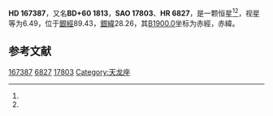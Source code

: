 {{Starbox begin
| name = HD 167387
}}
{{Starbox observe
| epoch = [[J2000.0|J2000.0]]
| constell = {{星座名待查}}<ref name=SIMBAD>{{cite web
 | url=http://simbad.u-strasbg.fr/simbad/sim-id?Ident=HR+6827
 | title =Pulsating variable Star
 | publisher=Centre de Données astronomiques de Strasbourg
 | work=SIMBAD
 | accessdate=2012-07-13}}</ref><ref name=DATA>{{cite web
 | url=http://vizier.u-strasbg.fr/viz-bin/VizieR-5?-out.add=.&-source=5050&-corr=PK=HR&-out.max=9999&HR=6827
 | title=VizieR Detailed Page
 | accessdate=2012-07-13
 | archive-date=2016-03-05
 | archive-url=https://web.archive.org/web/20160305203412/http://vizier.u-strasbg.fr/viz-bin/VizieR-5?-out.add=.&-source=5050&-corr=PK=HR&-out.max=9999&HR=6827
 | dead-url=no
 }}</ref>
| 星官 = 
| ra = {{RA|18|11|7.1}}<ref name=SIMBAD /><ref name=DATA />
| dec = {{DEC|+60|24|34}}<ref name=SIMBAD /><ref name=DATA />
| appmag_v = 6.49<ref name=SIMBAD /><ref name=DATA />
}}
{{Starbox character
| class = A1Vnn<ref name=SIMBAD /><ref name=DATA />
| b-v = 0<ref name=SIMBAD /><ref name=DATA />
| u-b = -0.06<ref name=SIMBAD /><ref name=DATA />
| r-i = <ref name=SIMBAD /><ref name=DATA />
| variable = 
}}
{{Starbox astrometry
| radial_v = -0.06
| prop_mo_ra = -18
| parallax = 
| p_error = 
}}
{{Starbox catalog
| names =BD+60 1813，[[SAO星表|SAO]] 17803，[[HD星表|HD]] 167387，[[HR星表|HR]] 6827}}
{{Starbox reference |Simbad=HR+6827}}
{{Starbox end}}

'''HD 167387'''，又名'''BD+60 1813'''，'''SAO 17803'''、'''HR 6827'''，是一颗恒星<ref name=SIMBAD /><ref name=DATA />，视星等为6.49，位于[[銀道座標系|銀經]]89.43，[[銀道座標系|銀緯]]28.26，其[[B1900.0|B1900.0]]坐标为赤經{{RA|18|9|54.8}}，赤緯{{DEC|+60|28.26|2}}。

== 参考文献 ==
{{reflist}}

{{star-stub}}

[[Category:HD和HDE天體|167387]]
[[Category:HR天體|6827]]
[[Category:SAO天體|17803]]
[[Category:天龙座|Category:天龙座]]
